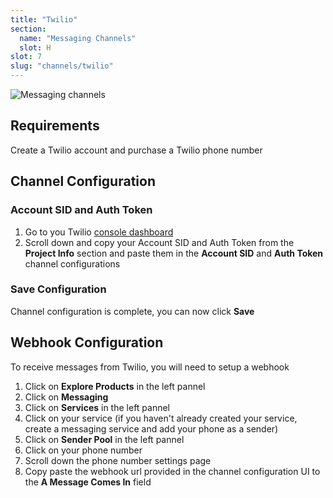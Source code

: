 ```yaml
---
title: "Twilio"
section:
  name: "Messaging Channels"
  slot: H
slot: 7
slug: "channels/twilio"
---
```


![Messaging channels](/docs/twilio-banner.png)

## Requirements

Create a Twilio account and purchase a Twilio phone number

## Channel Configuration

### Account SID and Auth Token

1. Go to you Twilio [console dashboard](https://console.twilio.com/?frameUrl=/console)
1. Scroll down and copy your Account SID and Auth Token from the **Project Info** section and paste them in the **Account SID** and **Auth Token** channel configurations

### Save Configuration

Channel configuration is complete, you can now click **Save**

## Webhook Configuration

To receive messages from Twilio, you will need to setup a webhook

1. Click on **Explore Products** in the left pannel
1. Click on **Messaging**
1. Click on **Services** in the left pannel
1. Click on your service (if you haven't already created your service, create a messaging service and add your phone as a sender)
1. Click on **Sender Pool** in the left pannel
1. Click on your phone number
1. Scroll down the phone number settings page
1. Copy paste the webhook url provided in the channel configuration UI to the **A Message Comes In** field
